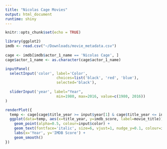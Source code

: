 ```yaml
---
title: "Nicolas Cage Movies"
output: html_document
runtime: shiny
---
```


```r
knitr::opts_chunk$set(echo = TRUE)
```

```r
library(ggplot2)
imdb <- read.csv("~/Downloads/movie_metadata.csv")
  
cage <- imdb[imdb$actor_1_name == 'Nicolas Cage', ]
cage$actor_1_name <- as.character(cage$actor_1_name)

inputPanel(
  selectInput('color', label='Color', 
                       choices=list('black', 'red', 'blue'), 
                       selected='black'),
  
  sliderInput('year', label="Year", 
                       min=1980, max=2016, value=c(1980, 2016))
)

renderPlot({
  temp <- cage[cage$title_year >= input$year[1] & cage$title_year <= input$year[2], ]
  ggplot(data=temp, aes(x=title_year, y=imdb_score, label=movie_title)) +
    geom_point(alpha=0.5, colour=input$color) + 
    geom_text(fontface='italic', size=6, vjust=1, nudge_y=0.1, colour=input$color) + 
    labs(x='Year', y='IMDB Score') +
    geom_smooth()
})
```